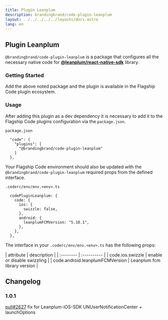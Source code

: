 ```yaml
---
title: Plugin Leanplum
description: brandingbrand/code-plugin-leanplum
layout: ../../../../../layouts/docs.astro
lang: en
---
```



## Plugin Leanplum

`@brandingbrand/code-plugin-leanplum` is a package that configures all the necessary native code for [**@leanplum/react-native-sdk**](https://github.com/Leanplum/Leanplum-ReactNative-SDK/tree/1.2.1) library.

### Getting Started

<div class="flex w-full my-6">
  <CodeCopy args="yarn add -D @brandingbrand/code-plugin-leanplum && yarn add @leanplum/react-native-sdk@~2.0.0 clevertap-react-native@^0.9.4" />
</div>

Add the above noted package and the plugin is available in the Flagship Code plugin ecosystem.

### Usage

After adding this plugin as a dev dependency it is necessary to add it to the Flagship Code plugins configuration via the `package.json`.

`package.json`

```
  "code": {
    "plugins": [
      "@brandingbrand/code-plugin-leanplum"
    ]
  },
```

Your Flagship Code environment should also be updated with the `@brandingbrand/code-plugin-leanplum` required props from the defined interface.

`.coderc/env/env.<env>.ts`

```
  codePluginLeanplum: {
    code: {
      ios: {
        swizzle: false,
      },
      android: {
        leanplumFCMVersion: "5.10.1",
      },
    },
  },
```

The interface in your `.coderc/env/env.<env>.ts` has the following props:

<div class="my-4 overflow-scroll">
| attribute                            | description                                     |
| :--------                            | :----------                                     |
| code.ios.swizzle                   | enable or disable swizzling                     |
| code.android.leanplumFCMVersion    | Leanplum fcm library version                    |
</div>

## Changelog

### 1.0.1

[pull#2627](https://github.com/brandingbrand/flagship/pull/2627)  fix for Leanplum-iOS-SDK UNUserNotificationCenter + launchOptions
